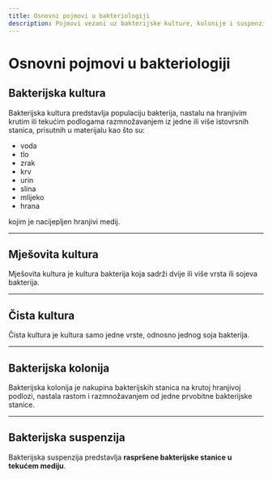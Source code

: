 ```yaml
---
title: Osnovni pojmovi u bakteriologiji
description: Pojmovi vezani uz bakterijske kulture, kolonije i suspenzije
---
```


# Osnovni pojmovi u bakteriologiji

## Bakterijska kultura

Bakterijska kultura predstavlja populaciju bakterija, nastalu na hranjivim krutim ili tekućim podlogama razmnožavanjem iz jedne ili više istovrsnih stanica, prisutnih u materijalu kao što su:

- voda  
- tlo  
- zrak  
- krv  
- urin  
- slina  
- mlijeko  
- hrana

kojim je nacijepljen hranjivi medij.

---

## Mješovita kultura

Mješovita kultura je kultura bakterija koja sadrži dvije ili više vrsta ili sojeva bakterija.

---

## Čista kultura

Čista kultura je kultura samo jedne vrste, odnosno jednog soja bakterija.

---

## Bakterijska kolonija

Bakterijska kolonija je nakupina bakterijskih stanica na krutoj hranjivoj podlozi, nastala rastom i razmnožavanjem od jedne prvobitne bakterijske stanice.

---

## Bakterijska suspenzija

Bakterijska suspenzija predstavlja **raspršene bakterijske stanice u tekućem mediju**.
